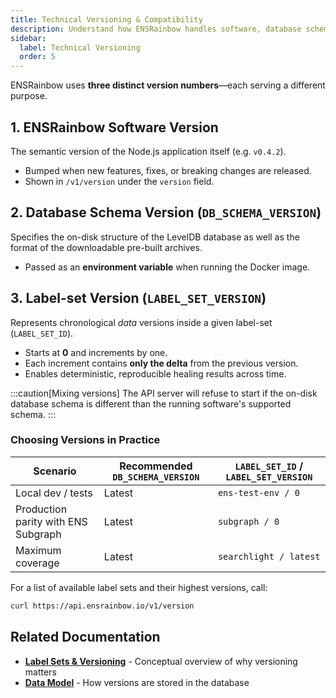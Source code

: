 ```yaml
---
title: Technical Versioning & Compatibility
description: Understand how ENSRainbow handles software, database schema, and compatibility.
sidebar:
  label: Technical Versioning
  order: 5
---
```


ENSRainbow uses **three distinct version numbers**—each serving a different purpose.

## 1. ENSRainbow Software Version
The semantic version of the Node.js application itself (e.g. `v0.4.2`).
- Bumped when new features, fixes, or breaking changes are released.
- Shown in `/v1/version` under the `version` field.

## 2. Database Schema Version (`DB_SCHEMA_VERSION`)
Specifies the on-disk structure of the LevelDB database as well as the format of the downloadable pre-built archives.
- Passed as an **environment variable** when running the Docker image.

## 3. Label-set Version (`LABEL_SET_VERSION`)
Represents chronological *data* versions inside a given label-set (`LABEL_SET_ID`).
- Starts at **0** and increments by one.
- Each increment contains **only the delta** from the previous version.
- Enables deterministic, reproducible healing results across time.

:::caution[Mixing versions]
The API server will refuse to start if the on-disk database schema is different than the running software's supported schema.
:::

### Choosing Versions in Practice
| Scenario | Recommended `DB_SCHEMA_VERSION` | `LABEL_SET_ID` / `LABEL_SET_VERSION` |
|----------|---------------------------------|---------------------------------------|
| Local dev / tests | Latest | `ens-test-env / 0` |
| Production parity with ENS Subgraph | Latest | `subgraph / 0` |
| Maximum coverage | Latest | `searchlight / latest` |

For a list of available label sets and their highest versions, call:
```bash
curl https://api.ensrainbow.io/v1/version
```

## Related Documentation

- **[Label Sets & Versioning](/ensrainbow/concepts/label-sets-and-versioning/)** - Conceptual overview of why versioning matters
- **[Data Model](/ensrainbow/concepts/data-model/)** - How versions are stored in the database 
